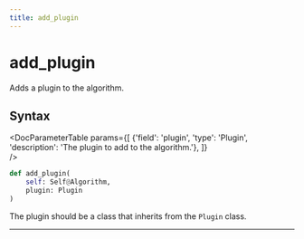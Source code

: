 ```yaml
---
title: add_plugin
---
```


# add_plugin

Adds a plugin to the algorithm.

## Syntax

<DocParameterTable 
    params={[
       {'field': 'plugin',       'type': 'Plugin', 'description': 'The plugin to add to the algorithm.'},
    ]}   
/>


```python
def add_plugin(
    self: Self@Algorithm,
    plugin: Plugin
)
```

The plugin should be a class that inherits from the `Plugin` class.



---
